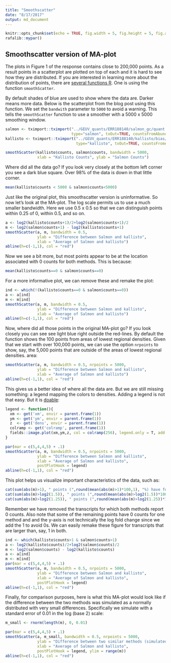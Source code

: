 ```yaml
---
title: "Smoothscatter"
date: "8/17/2017"
output: md_document
---
```


```r
knitr::opts_chunk$set(echo = TRUE, fig.width = 5, fig.height = 5, fig.align = "center")
rafalib::mypar()
```

## Smoothscatter version of MA-plot

The plots in Figure 1 of the response contains close to 200,000 points. As a result points in a scatterplot are plotted on top of each and it is hard to see how they are distributed. If you are interested in learning more about the distribution of points, 
there are [several functions R](https://www.r-bloggers.com/5-ways-to-do-2d-histograms-in-r/).
One is using the function `smoothScatter`. 

By default shades of blue are used to show where the data are. Darker means more data. Below is the scatterplot from the blog post using this function. We set the `bandwith` parameter to `5000` to avoid a warning. This tells the `smoothScatter` function to use a smoother with a 5000 x 5000 smoothing window. 

```r
salmon <- tximport::tximport("../GEUV_quants/ERR188140/salmon_gc/quant.sf",
                             type="salmon", txOut=TRUE, countsFromAbundance="lengthScaledTPM")
kallisto <- tximport::tximport("../GEUV_quants/ERR188140/kallisto/bias/abundance.h5", 
                               type="kallisto", txOut=TRUE, countsFromAbundance="lengthScaledTPM")

smoothScatter(kallisto$counts, salmon$counts, bandwidth = 5000,
              xlab = "Kallisto Counts", ylab = "Salmon Counts")
```

Where did all the data go? If you look very closely at the bottom left corner you see a dark blue square. Over 98% of the data is down in that little corner. 

```r
mean(kallisto$counts < 5000 & salmon$counts<5000)
```

Just like the original plot, this smoothscatter version is uninformative. So now let's look at the MA-plot. The log scale permits us to use a much smaller bandwidth. Here we use 0.5 x 0.5 so that we can distinguish points within 0.25 of 0, within 0.5, and so on.

```r
a <- log2(kallisto$counts+1)/2+log2(salmon$counts+1)/2
m <- log2(salmon$counts+1) - log2(kallisto$counts+1)
smoothScatter(a, m, bandwidth = 0.5,
              ylab = "Difference between Salmon and kallisto",
              xlab = "Average of Salmon and kallisto")
abline(h=c(-1,1), col = "red")
```

Now we see a bit more, but most points appear to be at the location associated with 0 counts for both methods. This is because: 

```r
mean(kallisto$counts==0 & salmon$counts==0)
```

For a more informative plot, we can remove these and remake the plot:


```r
ind <- which(!(kallisto$counts==0 & salmon$counts==0))
a <- a[ind]
m <- m[ind]
smoothScatter(a, m, bandwidth = 0.5,
              ylab = "Difference between Salmon and kallisto",
              xlab = "Average of Salmon and kallisto")
abline(h=c(-1,1), col = "red")
```

Now, where did all those points in the original MA-plot go? If you look closely you can see see light blue right outside the red-lines. By default the function shows the 100 points from areas of lowest regional densities. Given that we start with over 100,000 points, we can use the option `nrpoints` to show, say, the 5,000 points that are outside of the areas of lowest regional densities. area:

```r
smoothScatter(a, m, bandwidth = 0.5, nrpoints = 5000,
              ylab = "Difference between Salmon and kallisto",
              xlab = "Average of Salmon and kallisto")
abline(h=c(-1,1), col = "red")
```

This gives us a better idea of where all the data are. But we are still missing something: a legend mapping the colors to densities.  Adding a legend is not that easy. But it is [doable](https://stackoverflow.com/questions/14271584/r-legend-for-color-density-scatterplot-produced-using-smoothscatter): 

```r
legend <- function(){
  xm <- get('xm', envir = parent.frame(1))
  ym <- get('ym', envir = parent.frame(1))
  z  <- get('dens', envir = parent.frame(1))
  colramp <- get('colramp', parent.frame(1))
  fields::image.plot(xm,ym,z, col = colramp(256), legend.only = T, add =F)
}

par(mar = c(5,4,4,5) + .1)
smoothScatter(a, m, bandwidth = 0.5, nrpoints = 5000,
              ylab = "Difference between Salmon and kallisto",
              xlab = "Average of Salmon and kallisto",
              postPlotHook = legend)
abline(h=c(-1,1), col = "red")
```

This plot helps us visualize important characteristics of the data, such as:

```r
cat(sum(abs(m)>1), " points (",round(mean(abs(m)>1)*100,1), "%) have fold-chages above 2", sep = "" )
cat(sum(abs(m)>log2(1.5)), " points (",round(mean(abs(m)>log2(1.5))*100,1), "%) have fold-chages above 1.5", sep = "" )
cat(sum(abs(m)>log2(1.25)), " points (",round(mean(abs(m)>log2(1.25))*100,1), "%) have fold-chages above 1.25", sep = "" )
```

Remember we have removed the transcripts for which both methods report 0 counts. Also note that some of the remaining points have 0 counts for one method and and the y-axis is not technically the log fold change since we add the 1 to avoid 0s. We can easily remake these figure for transcripts that are larger than, say, 1 in both.

```r
ind <- which(kallisto$counts>1 & salmon$counts>1)
a <- log2(kallisto$counts)/2+log2(salmon$counts)/2
m <- log2(salmon$counts) - log2(kallisto$counts)
a <- a[ind]
m <- m[ind]
par(mar = c(5,4,4,5) + .1)
smoothScatter(a, m, bandwidth = 0.5, nrpoints = 5000,
              ylab = "Difference between Salmon and kallisto",
              xlab = "Average of Salmon and kallisto",
              postPlotHook = legend)
abline(h=c(-1,1), col = "red")
```


Finally, for comparison purposes, here is what this MA-plot would look like if the difference between the two methods was simulated as a normally distributed with very small differences. Specifically we simulate with a standard error of 0.01 in the log (base 2) scale:

```r
m_small <- rnorm(length(m), 0, 0.01)

par(mar = c(5,4,4,5) + .1)
smoothScatter(a, m_small, bandwidth = 0.5, nrpoints = 5000,
              ylab = "Difference between two similar methods (simulated)",
              xlab = "Average of Salmon and kallisto",
              postPlotHook = legend, ylim = range(m))
abline(h=c(-1,1), col = "red")
```


